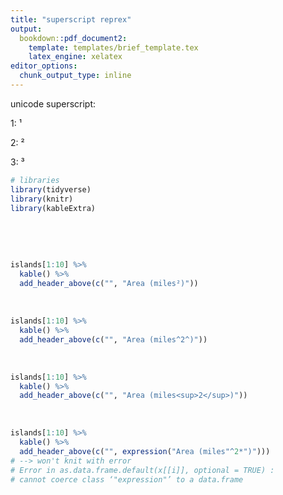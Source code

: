 ```yaml
---
title: "superscript reprex"
output:
  bookdown::pdf_document2:
    template: templates/brief_template.tex
    latex_engine: xelatex
editor_options: 
  chunk_output_type: inline
---
```


unicode superscript:

1: ¹

2: ²

3: ³

```r
# libraries
library(tidyverse)
library(knitr)
library(kableExtra)
```

<br>

<br>

```r

islands[1:10] %>% 
  kable() %>% 
  add_header_above(c("", "Area (miles²)"))
```

<br />

```r
islands[1:10] %>% 
  kable() %>% 
  add_header_above(c("", "Area (miles^2^)"))
```

<br>

```r
islands[1:10] %>% 
  kable() %>% 
  add_header_above(c("", "Area (miles<sup>2</sup>)"))
```

<br>

```r
islands[1:10] %>%
  kable() %>%
  add_header_above(c("", expression("Area (miles"^2*")")))
# --> won't knit with error
# Error in as.data.frame.default(x[[i]], optional = TRUE) :
# cannot coerce class ‘"expression"’ to a data.frame
```
